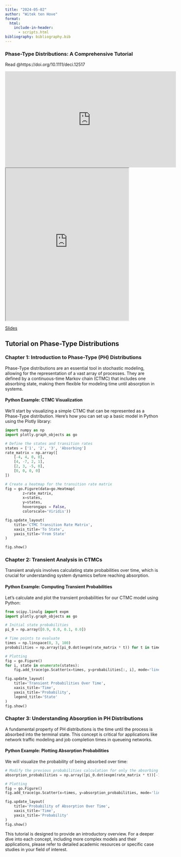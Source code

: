 ```yaml
---
title: "2024-05-02"
author: "Witek ten Hove"
format:
  html:
    include-in-header:
      - scripts.html
bibliography: bibliography.bib
---
```


### **Phase-Type Distributions: A Comprehensive Tutorial**

Read @https://doi.org/10.1111/deci.12517

```{=html}
<iframe width="560" height="315" src="https://www.youtube.com/embed/oUwrCxqOQVU?si=io1i4-aMIs6bSdNk" title="YouTube video player" frameborder="0" allow="accelerometer; autoplay; clipboard-write; encrypted-media; gyroscope; picture-in-picture; web-share" referrerpolicy="strict-origin-when-cross-origin" allowfullscreen></iframe>
```

```{=html}
<iframe src="https://drive.google.com/file/d/1HcoqplpsC2tTzyqtResMdXpHAwR9FtrA/preview" width="80%" height="500px"></iframe>
```

[Slides](https://drive.google.com/file/d/1HcoqplpsC2tTzyqtResMdXpHAwR9FtrA/view?usp=sharing){target="_blank"}

## Tutorial on Phase-Type Distributions

### Chapter 1: Introduction to Phase-Type (PH) Distributions

Phase-Type distributions are an essential tool in stochastic modeling, allowing for the representation of a vast array of processes. They are defined by a continuous-time Markov chain (CTMC) that includes one absorbing state, making them flexible for modeling time until absorption in systems.

#### Python Example: CTMC Visualization

We'll start by visualizing a simple CTMC that can be represented as a Phase-Type distribution. Here's how you can set up a basic model in Python using the Plotly library:

```python
import numpy as np
import plotly.graph_objects as go

# Define the states and transition rates
states = ['1', '2', '3', 'Absorbing']
rate_matrix = np.array([
    [-4, 4, 0, 0],
    [4, -7, 2, 1],
    [2, 3, -5, 0],
    [0, 0, 0, 0]
])

# Create a heatmap for the transition rate matrix
fig = go.Figure(data=go.Heatmap(
        z=rate_matrix,
        x=states,
        y=states,
        hoverongaps = False,
        colorscale='Viridis'))

fig.update_layout(
    title='CTMC Transition Rate Matrix',
    xaxis_title='To State',
    yaxis_title='From State'
)

fig.show()
```

### Chapter 2: Transient Analysis in CTMCs

Transient analysis involves calculating state probabilities over time, which is crucial for understanding system dynamics before reaching absorption.

#### Python Example: Computing Transient Probabilities

Let's calculate and plot the transient probabilities for our CTMC model using Python:

```python
from scipy.linalg import expm
import plotly.graph_objects as go

# Initial state probabilities
pi_0 = np.array([0.9, 0.0, 0.1, 0.0])

# Time points to evaluate
times = np.linspace(0, 3, 100)
probabilities = np.array([pi_0.dot(expm(rate_matrix * t)) for t in times])

# Plotting
fig = go.Figure()
for i, state in enumerate(states):
    fig.add_trace(go.Scatter(x=times, y=probabilities[:, i], mode='lines', name=f'State {state}'))

fig.update_layout(
    title='Transient Probabilities Over Time',
    xaxis_title='Time',
    yaxis_title='Probability',
    legend_title='State'
)
fig.show()
```

### Chapter 3: Understanding Absorption in PH Distributions

A fundamental property of PH distributions is the time until the process is absorbed into the terminal state. This concept is critical for applications like network traffic modeling and job completion times in queueing networks.

#### Python Example: Plotting Absorption Probabilities

We will visualize the probability of being absorbed over time:

```python
# Modify the previous probabilities calculation for only the absorbing state
absorption_probabilities = np.array([pi_0.dot(expm(rate_matrix * t))[-1] for t in times])

# Plotting
fig = go.Figure()
fig.add_trace(go.Scatter(x=times, y=absorption_probabilities, mode='lines', name='Absorption Probability'))

fig.update_layout(
    title='Probability of Absorption Over Time',
    xaxis_title='Time',
    yaxis_title='Probability'
)
fig.show()
```

This tutorial is designed to provide an introductory overview. For a deeper dive into each concept, including more complex models and their applications, please refer to detailed academic resources or specific case studies in your field of interest.
